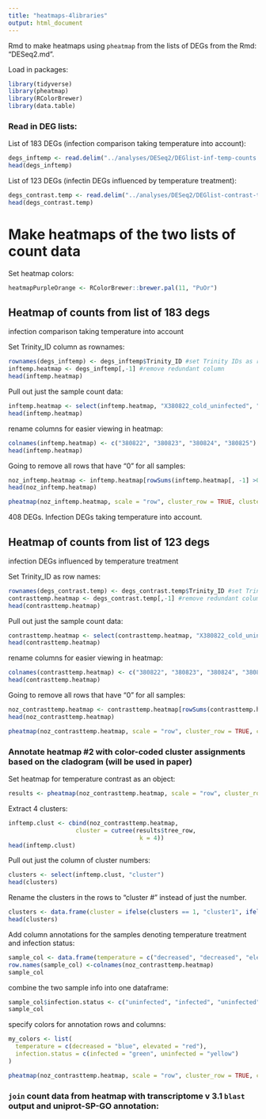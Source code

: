 ```yaml
---
title: "heatmaps-4libraries"
output: html_document
---
```

Rmd to make heatmaps using `pheatmap` from the lists of DEGs from the Rmd: "DESeq2.md". 

Load in packages:
```r
library(tidyverse)
library(pheatmap)
library(RColorBrewer)
library(data.table)
```

### Read in DEG lists:

List of 183 DEGs (infection comparison taking temperature into account):  
```r
degs_inftemp <- read.delim("../analyses/DESeq2/DEGlist-inf-temp-counts.tab", sep = '\t')
head(degs_inftemp)
```

List of 123 DEGs (infectin DEGs influenced by temperature treatment):
```r
degs_contrast.temp <- read.delim("../analyses/DESeq2/DEGlist-contrast-temp-counts.tab", sep = '\t')
head(degs_contrast.temp)
```

# Make heatmaps of the two lists of count data

Set heatmap colors:
```r
heatmapPurpleOrange <- RColorBrewer::brewer.pal(11, "PuOr")
```

## Heatmap of counts from list of 183 degs   
infection comparison taking temperature into account

Set Trinity_ID column as rownames:
```r
rownames(degs_inftemp) <- degs_inftemp$Trinity_ID #set Trinity IDs as rownames
inftemp.heatmap <- degs_inftemp[,-1] #remove redundant column
head(inftemp.heatmap)
```

Pull out just the sample count data:
```r
inftemp.heatmap <- select(inftemp.heatmap, "X380822_cold_uninfected", "X380823_cold_infected", "X380824_warm_uninfected", "X380825_warm_infected")
head(inftemp.heatmap)
```

rename columns for easier viewing in heatmap:
```r
colnames(inftemp.heatmap) <- c("380822", "380823", "380824", "380825")
head(inftemp.heatmap)
```

Going to remove all rows that have "0" for all samples: 
```r
noz_inftemp.heatmap <- inftemp.heatmap[rowSums(inftemp.heatmap[, -1] >0) !=0, ]
head(noz_inftemp.heatmap)
```

```r
pheatmap(noz_inftemp.heatmap, scale = "row", cluster_row = TRUE, cluster_cols = FALSE, clustering_distance_rows = "euclidean", clustering_method = "average", show_rownames = FALSE, show_colnames = TRUE, treeheight_col = 80, legend = TRUE, color = heatmapPurpleOrange, fontsize_col = 15, fontsize_row = 12)
```
408 DEGs. Infection DEGs taking temperature into account. 

## Heatmap of counts from list of 123 degs 
infection DEGs influenced by temperature treatment

Set Trinity_ID as row names:
```r
rownames(degs_contrast.temp) <- degs_contrast.temp$Trinity_ID #set Trinity IDs as rownames
contrasttemp.heatmap <- degs_contrast.temp[,-1] #remove redundant column
head(contrasttemp.heatmap)
```

Pull out just the sample count data:
```r
contrasttemp.heatmap <- select(contrasttemp.heatmap, "X380822_cold_uninfected", "X380823_cold_infected", "X380824_warm_uninfected", "X380825_warm_infected")
head(contrasttemp.heatmap)
```

rename columns for easier viewing in heatmap:
```r
colnames(contrasttemp.heatmap) <- c("380822", "380823", "380824", "380825")
head(contrasttemp.heatmap)
```

Going to remove all rows that have "0" for all samples: 
```r
noz_contrasttemp.heatmap <- contrasttemp.heatmap[rowSums(contrasttemp.heatmap[, -1] >0) !=0, ]
head(noz_contrasttemp.heatmap)
```

```r
pheatmap(noz_contrasttemp.heatmap, scale = "row", cluster_row = TRUE, cluster_cols = FALSE, clustering_distance_rows = "euclidean", clustering_method = "average", show_rownames = FALSE, show_colnames = TRUE, treeheight_col = 80, legend = TRUE, color = heatmapPurpleOrange, fontsize_col = 12, fontsize_row = 12)
```

### Annotate heatmap #2 with color-coded cluster assignments based on the cladogram (will be used in paper)

Set heatmap for temperature contrast as an object:
```r
results <- pheatmap(noz_contrasttemp.heatmap, scale = "row", cluster_row = TRUE, cluster_cols = FALSE, clustering_distance_rows = "euclidean", clustering_method = "average", show_rownames = FALSE, show_colnames = TRUE, treeheight_col = 80, legend = TRUE, color = heatmapPurpleOrange, fontsize_col = 12, fontsize_row = 12)
```

Extract 4 clusters:
```r
inftemp.clust <- cbind(noz_contrasttemp.heatmap,
                   cluster = cutree(results$tree_row,
                                     k = 4))
head(inftemp.clust)
```

Pull out just the column of cluster numbers:
```r
clusters <- select(inftemp.clust, "cluster")
head(clusters)
```

Rename the clusters in the rows to "cluster #" instead of just the number. 
```r
clusters <- data.frame(cluster = ifelse(clusters == 1, "cluster1", ifelse(clusters == 2, "cluster2", ifelse(clusters == 3, "cluster3", "cluster4"))))
head(clusters)
```

Add column annotations for the samples denoting temperature treatment and infection status:
```r
sample_col <- data.frame(temperature = c("decreased", "decreased", "elevated", "elevated"))
row.names(sample_col) <-colnames(noz_contrasttemp.heatmap)
sample_col
```

combine the two sample info into one dataframe:
```r
sample_col$infection.status <- c("uninfected", "infected", "uninfected", "infected")
sample_col
```

specify colors for annotation rows and columns:
```r
my_colors <- list(
  temperature = c(decreased = "blue", elevated = "red"),
  infection.status = c(infected = "green", uninfected = "yellow")
)
```

```r
pheatmap(noz_contrasttemp.heatmap, scale = "row", cluster_row = TRUE, cluster_cols = FALSE, clustering_distance_rows = "euclidean", clustering_method = "average", annotation_colors = my_colors, annotation_row = clusters, annotation_col = sample_col, show_rownames = FALSE, show_colnames = TRUE, treeheight_col = 80, legend = TRUE, color = heatmapPurpleOrange, fontsize_col = 12, fontsize_row = 12)
```

### `join` count data from heatmap with transcriptome v 3.1 `blast` output and uniprot-SP-GO annotation:






